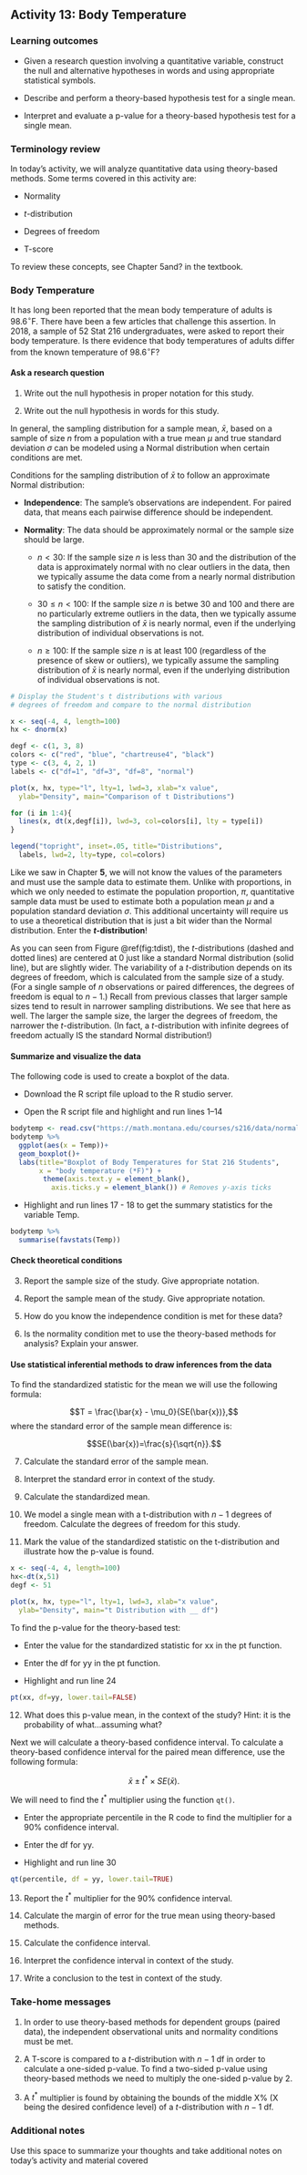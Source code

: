 ## Activity 13:  Body Temperature

\setstretch{1}

### Learning outcomes

* Given a research question involving a quantitative variable, construct the null and alternative hypotheses
  in words and using appropriate statistical symbols.
  
* Describe and perform a theory-based hypothesis test for a single mean.

* Interpret and evaluate a p-value for a theory-based hypothesis test for a single mean.

### Terminology review

In today's activity, we will analyze quantitative data using theory-based methods. Some terms covered in this activity are:

* Normality

* $t$-distribution

* Degrees of freedom

* T-score

To review these concepts, see Chapter 5and? in the textbook.

### Body Temperature

It has long been reported that the mean body temperature of adults is $98.6^{\circ}$F.  There have been a few articles that challenge this assertion.  In 2018, a sample of 52 Stat 216 undergraduates, were asked to report their body temperature.  Is there evidence that body temperatures of adults differ from the known temperature of $98.6^{\circ}$F?

#### Ask a research question {-}

1. Write out the null hypothesis in proper notation for this study.  

\vspace{0.8in}

2. Write out the null hypothesis in words for this study.

\vspace{0.5in}

In general, the sampling distribution for a sample mean, $\bar{x}$, based on a sample of size $n$ from a population with a true mean $\mu$ and true standard deviation $\sigma$ can be modeled using a Normal distribution when certain conditions are met.

Conditions for the sampling distribution of $\bar{x}$ to follow an approximate Normal distribution:

* **Independence**: The sample’s observations are independent.  For paired data, that means each pairwise difference should be independent.

* **Normality**: The data should be approximately normal or the sample size should be large.

    - $n < 30$: If the sample size $n$ is less than 30 and the distribution of the data is approximately normal with no clear outliers in the data, then we typically assume the data come from a nearly normal distribution to satisfy the condition.

    - $30 \leq n < 100$: If the sample size $n$ is betwe 30 and 100 and there are no particularly extreme outliers in the data, then we typically assume the sampling distribution of $\bar{x}$ is nearly normal, even if the underlying distribution of individual observations is not.
    
    - $n \geq 100$: If the sample size $n$ is at least 100 (regardless of the presence of skew or outliers), we typically assume the sampling distribution of $\bar{x}$ is nearly normal, even if the underlying distribution of individual observations is not.
 
```r
# Display the Student's t distributions with various
# degrees of freedom and compare to the normal distribution

x <- seq(-4, 4, length=100)
hx <- dnorm(x)

degf <- c(1, 3, 8)
colors <- c("red", "blue", "chartreuse4", "black")
type <- c(3, 4, 2, 1)
labels <- c("df=1", "df=3", "df=8", "normal")

plot(x, hx, type="l", lty=1, lwd=3, xlab="x value",
  ylab="Density", main="Comparison of t Distributions")

for (i in 1:4){
  lines(x, dt(x,degf[i]), lwd=3, col=colors[i], lty = type[i])
}

legend("topright", inset=.05, title="Distributions",
  labels, lwd=2, lty=type, col=colors)
```
    
 
Like we saw in Chapter **5**, we will not know the values of the parameters and must use the sample data to estimate them.  Unlike with proportions, in which we only needed to estimate the population proportion, $\pi$, quantitative sample data must be used to estimate both a population mean $\mu$ and a population standard deviation $\sigma$. This additional uncertainty will require us to use a theoretical distribution that is just a bit wider than the Normal distribution. Enter the **$t$-distribution**!


As you can seen from Figure \@ref(fig:tdist), the $t$-distributions (dashed and dotted lines) are centered at 0 just like a standard Normal distribution (solid line), but are slightly wider.  The variability of a $t$-distribution depends on its degrees of freedom, which is calculated from the sample size of a study.  (For a single sample of $n$ observations or paired differences, the degrees of freedom is equal to $n-1$.) Recall from previous classes that larger sample sizes tend to result in narrower sampling distributions.  We see that here as well.  The larger the sample size, the larger the degrees of freedom, the narrower the $t$-distribution.  (In fact, a $t$-distribution with infinite degrees of freedom actually IS the standard Normal distribution!)


#### Summarize and visualize the data {-}

The following code is used to create a boxplot of the data.

* Download the R script file upload to the R studio server.

* Open the R script file and highlight and run lines 1--14

```r
bodytemp <- read.csv("https://math.montana.edu/courses/s216/data/normal_temperature.csv")
bodytemp %>%
  ggplot(aes(x = Temp))+
  geom_boxplot()+
  labs(title="Boxplot of Body Temperatures for Stat 216 Students",
       x = "body temperature (*F)") +
        theme(axis.text.y = element_blank(), 
          axis.ticks.y = element_blank()) # Removes y-axis ticks
```

* Highlight and run lines 17 - 18 to get the summary statistics for the variable Temp.

```r
bodytemp %>% 
  summarise(favstats(Temp))
```
#### Check theoretical conditions {-}

3. Report the sample size of the study. Give appropriate notation.

\vspace{0.3in}

4. Report the sample mean of the study.  Give appropriate notation.

\vspace{0.3in}

5.  How do you know the independence condition is met for these data?
\vspace{0.8in}

6. Is the normality condition met to use the theory-based methods for analysis?  Explain your answer.
\vspace{1in}

\newpage

#### Use statistical inferential methods to draw inferences from the data {-}


To find the standardized statistic for the mean we will use the following formula:

$$T = \frac{\bar{x} - \mu_0}{SE(\bar{x})},$$
where the standard error of the sample mean difference is:

$$SE(\bar{x})=\frac{s}{\sqrt{n}}.$$

7.  Calculate the standard error of the sample mean.

\vspace{0.5in}

8. Interpret the standard error in context of the study.

\vspace{1in}

9.  Calculate the standardized mean.

\vspace{1in}

10. We model a single mean with a t-distribution with $n-1$ degrees of freedom.  Calculate the degrees of freedom for this study.

\vspace{0.2in}

11. Mark the value of the standardized statistic on the t-distribution and illustrate how the p-value is found.

```r

x <- seq(-4, 4, length=100)
hx<-dt(x,51)
degf <- 51

plot(x, hx, type="l", lty=1, lwd=3, xlab="x value",
  ylab="Density", main="t Distribution with __ df")

```
\newpage

To find the p-value for the theory-based test: 

* Enter the value for the standardized statistic for xx in the pt function.  

* Enter the df for yy in the pt function.

* Highlight and run line 24

```r
pt(xx, df=yy, lower.tail=FALSE)
```

12.  What does this p-value mean, in the context of the study?  Hint: it is the probability of what...assuming what?
\vspace{1in}

Next we will calculate a theory-based confidence interval.  To calculate a theory-based confidence interval for the paired mean difference, use the following formula:

$$\bar{x}\pm t^* \times SE(\bar{x}).$$

We will need to find the $t^*$ multiplier using the function `qt()`. 

* Enter the appropriate percentile in the R code to find the multiplier for a 90\% confidence interval.

* Enter the df for yy. 

* Highlight and run line 30

```r
qt(percentile, df = yy, lower.tail=TRUE)
```


13. Report the $t^*$ multiplier for the 90\% confidence interval.

\vspace{0.2in}

14.  Calculate the margin of error for the true mean using theory-based methods.

\vspace{0.6in}

15.  Calculate the confidence interval.

\vspace{0.6in}


16.  Interpret the confidence interval in context of the study.

\vspace{1in}

17.  Write a conclusion to the test in context of the study.
\vspace{0.6in}

### Take-home messages

1.  In order to use theory-based methods for dependent groups (paired data), the independent observational units and normality conditions must be met.  

2.  A T-score is compared to a $t$-distribution with $n - 1$ df in order to calculate a one-sided p-value. To find a two-sided p-value using theory-based methods we need to multiply the one-sided p-value by 2.  

3.  A $t^*$ multiplier is found by obtaining the bounds of the middle X% (X being the desired confidence level) of a $t$-distribution with $n - 1$ df.


### Additional notes

Use this space to summarize your thoughts and take additional notes on today's activity and material covered

\newpage
